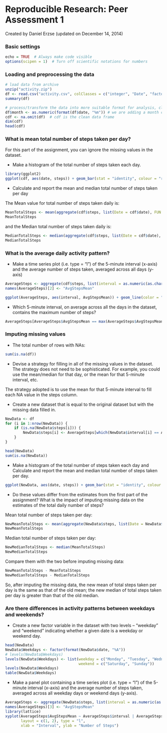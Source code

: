 Reproducible Research: Peer Assessment 1
==========================================
Created by Daniel Erzse (updated on December 14, 2014)

### Basic settings
```r
echo = TRUE  # Always make code visible
options(scipen = 1)  # Turn off scientific notations for numbers
```

### Loading and preprocessing the data
```r
# load data from archive
unzip("activity.zip")
df <- read.csv("activity.csv", colClasses = c("integer", "Date", "factor"))
summary(df)
```

```r
# process/transform the data into more suitable format for analysis, cleaning the data
df$month <- as.numeric(format(df$date, "%m")) # we are adding a month column to the table
cdf <- na.omit(df)	# cdf is the clean data frame
dim(cdf)
head(cdf)
```


### What is mean total number of steps taken per day?
For this part of the assignment, you can ignore the missing values in the dataset.

* Make a histogram of the total number of steps taken each day.
```r
library(ggplot2)
ggplot(cdf, aes(date, steps)) + geom_bar(stat = "identity", colour = "red", fill = "red", width = 0.6) + facet_grid(. ~ month, scales = "free") + labs(title = "Daily Total Number of Steps Taken", x = "Date", y = "Number of Steps") 
```

* Calculate and report the mean and median total number of steps taken per day

The Mean value for total number of steps taken daily is:
```r
MeanTotalSteps <- mean(aggregate(cdf$steps, list(Date = cdf$date), FUN = sum)$x)
MeanTotalSteps
```
and the Median total number of steps taken daily is:
```r
MedianTotalSteps <- median(aggregate(cdf$steps, list(Date = cdf$date), FUN = sum)$x)
MedianTotalSteps
```

### What is the average daily activity pattern?
* Make a time series plot (i.e. type = "l") of the 5-minute interval (x-axis) and the average number of steps taken, averaged across all days (y-axis)

```r
AverageSteps <- aggregate(cdf$steps, list(interval = as.numeric(as.character(cdf$interval))), FUN = mean)
names(AverageSteps)[2] <- "AvgStepsMean"

ggplot(AverageSteps, aes(interval, AvgStepsMean)) + geom_line(color = "red") + labs(title = "5-minute Interval Time Series Plot", x = "Intervals (5-minute)", y = "Average Number of Steps")
```

* Which 5-minute interval, on average across all the days in the dataset, contains the maximum number of steps?
```r
AverageSteps[AverageSteps$AvgStepsMean == max(AverageSteps$AvgStepsMean), ]
```

### Imputing missing values
* The total number of rows with NAs:

```r
sum(is.na(df))
```

* Devise a strategy for filling in all of the missing values in the dataset. The strategy does not need to be sophisticated. For example, you could use the mean/median for that day, or the mean for that 5-minute interval, etc.

The strategy adopted is to use the mean for that 5-minute interval to fill each NA value in the steps column.

* Create a new dataset that is equal to the original dataset but with the missing data filled in.

```r
NewData <- df 
for (i in 1:nrow(NewData)) {
    if (is.na(NewData$steps[i])) {
        NewData$steps[i] <- AverageSteps[which(NewData$interval[i] == AverageSteps$interval), ]$AvgStepsMean
    }
}

head(NewData)
sum(is.na(NewData))
```

* Make a histogram of the total number of steps taken each day and Calculate and report the mean and median total number of steps taken per day. 

```r
ggplot(NewData, aes(date, steps)) + geom_bar(stat = "identity", colour = "red", fill = "red", width = 0.6) + facet_grid(. ~ month, scales = "free") + labs(title = "Daily Total Number of Steps Taken (no missing data)", x = "Date", y = "Number of Steps")
```

* Do these values differ from the estimates from the first part of the assignment? What is the impact of imputing missing data on the estimates of the total daily number of steps?

Mean total number of steps taken per day:
```r
NewMeanTotalSteps <- mean(aggregate(NewData$steps, list(Date = NewData$date), FUN = sum)$x)
NewMeanTotalSteps
```
Median total number of steps taken per day:
```r
NewMedianTotalSteps <- median(MeanTotalSteps)
NewMedianTotalSteps
```
Compare them with the two before imputing missing data:
```r
NewMeanTotalSteps - MeanTotalSteps
NewMedianTotalSteps - MedianTotalSteps
```
So, after imputing the missing data, the new mean of total steps taken per day is the same as that of the old mean; the new median of total steps taken per day is greater than that of the old median.

### Are there differences in activity patterns between weekdays and weekends?

* Create a new factor variable in the dataset with two levels -- "weekday" and "weekend" indicating whether a given date is a weekday or weekend day.

```r
head(NewData)
NewData$Weekdays <- factor(format(NewData$date, "%A"))
# levels(NewData$Weekdays)
levels(NewData$Weekdays) <- list(weekday = c("Monday", "Tuesday", "Wednesday", "Thursday", "Friday"),
                                 weekend = c("Saturday", "Sunday"))
levels(NewData$Weekdays)
table(NewData$Weekdays)
```

* Make a panel plot containing a time series plot (i.e. type = "l") of the 5-minute interval (x-axis) and the average number of steps taken, averaged across all weekday days or weekend days (y-axis).

```r
AverageSteps <- aggregate(NewData$steps, list(interval = as.numeric(as.character(NewData$interval)), Weekdays = NewData$Weekdays), FUN = mean)
names(AverageSteps)[3] <- "AvgStepsMean"
library(lattice)
xyplot(AverageSteps$AvgStepsMean ~ AverageSteps$interval | AverageSteps$Weekdays, 
       layout = c(1, 2), type = "l", 
       xlab = "Interval", ylab = "Number of Steps")
```